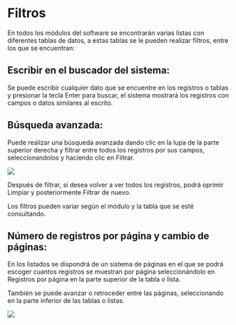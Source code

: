 # Filtros

En todos los módulos del software se encontrarán varias listas con diferentes tablas de datos, a estas tablas se le pueden realizar filtros, entre los que se encuentran:

## Escribir en el buscador del sistema:
Se puede escribir cualquier dato que se encuentre en los registros o tablas y presionar la tecla Enter para buscar, el sistema mostrará los registros con campos o datos similares al escrito.

## Búsqueda avanzada:
 Puede realizar una búsqueda avanzada dando clic en la lupa de la parte superior derecha y filtrar entre todos los registros por sus campos, seleccionandolos y haciendo clic en Filtrar.

<img src="/Selfdeclarations/advanced_search.png"/>

Después de filtrar, si desea volver a ver todos los registros, podrá oprimir Limpiar y posteriormente Filtrar de nuevo.

Los filtros pueden variar según el módulo y la tabla que se esté consultando.

## Número de registros por página y cambio de páginas:
 En los listados se dispondrá de un sistema de páginas en el que se podrá escoger cuantos registros se muestran por página seleccionándolo en Registros por página en la parte superior de la tabla o lista.

También se puede avanzar o retroceder entre las páginas, seleccionando en la parte inferior de las tablas o listas.

<img src="/Selfdeclarations/paginate_table.png"/>